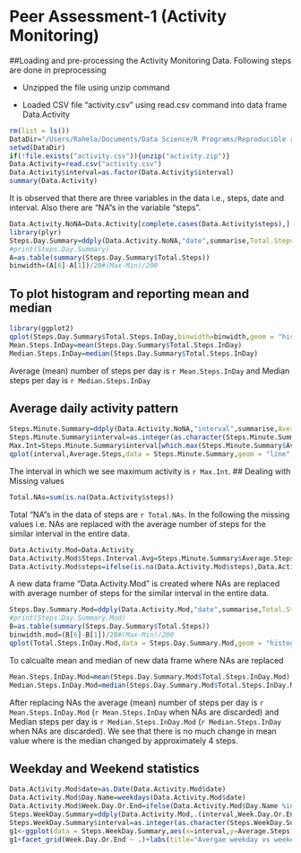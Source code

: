 Peer Assessment-1 (Activity Monitoring)
==============================
##Loading and pre-processing the Activity Monitoring Data. 
Following steps are done in preprocessing

- Unzipped the file using unzip command

- Loaded CSV file "activity.csv" using read.csv command into data frame Data.Activity
```r
rm(list = ls())
DataDir="/Users/Rahela/Documents/Data Science/R Programs/Reproducible research/RepData_PeerAssessment1"
setwd(DataDir)
if(!file.exists("activity.csv")){unzip("activity.zip")}
Data.Activity=read.csv("activity.csv")
Data.Activity$interval=as.factor(Data.Activity$interval)
summary(Data.Activity)
```
It is observed that there are three variables in the data i.e., steps, date and interval. Also there are "NA"s in the variable "steps".


```r
Data.Activity.NoNA=Data.Activity[complete.cases(Data.Activity$steps),]
library(plyr)
Steps.Day.Summary=ddply(Data.Activity.NoNA,"date",summarise,Total.Steps.InDay=sum(steps))
#print(Steps.Day.Summary)
A=as.table(summary(Steps.Day.Summary$Total.Steps))
binwidth=(A[6]-A[1])/20#(Max-Min)/200
```
## To plot histogram and reporting mean and median
```r
library(ggplot2)
qplot(Steps.Day.Summary$Total.Steps.InDay,binwidth=binwidth,geom = "histogram",main="Histogram of Steps/Day",xlab = "Steps",ylab = "Count (Days)",fill=I("blue"), col=I("red"))
Mean.Steps.InDay=mean(Steps.Day.Summary$Total.Steps.InDay)
Median.Steps.InDay=median(Steps.Day.Summary$Total.Steps.InDay)
```
Average (mean) number of steps per day is `r Mean.Steps.InDay` and Median steps per day is `r Median.Steps.InDay`

## Average daily activity pattern
```r
Steps.Minute.Summary=ddply(Data.Activity.NoNA,"interval",summarise,Average.Steps=mean(steps))
Steps.Minute.Summary$interval=as.integer(as.character(Steps.Minute.Summary$interval))
Max.Int=Steps.Minute.Summary$interval[which.max(Steps.Minute.Summary$Average.Steps)]
qplot(interval,Average.Steps,data = Steps.Minute.Summary,geom = "line",main = "Average steps in an interval",xlab = "Interval",ylab = "Average Steps")
```

The interval in which we see maximum activity is `r Max.Int`.
## Dealing with Missing values
```r
Total.NAs=sum(is.na(Data.Activity$steps))
```

Total "NA"s in the data of steps are `r Total.NAs`. In the following the missing values i.e. NAs are replaced with the average number of steps for the similar interval in the entire data.

```r
Data.Activity.Mod=Data.Activity
Data.Activity.Mod$Steps.Interval.Avg=Steps.Minute.Summary$Average.Steps[match(Data.Activity.Mod$interval,Steps.Minute.Summary$interval)]
Data.Activity.Mod$steps=ifelse(is.na(Data.Activity.Mod$steps),Data.Activity.Mod$Steps.Interval.Avg,Data.Activity.Mod$steps)
```

A new data frame "Data.Activity.Mod" is created where NAs are replaced with average number of steps for the similar interval in the entire data.

```r
Steps.Day.Summary.Mod=ddply(Data.Activity.Mod,"date",summarise,Total.Steps.InDay.Mod=sum(steps))
#print(Steps.Day.Summary.Mod)
B=as.table(summary(Steps.Day.Summary$Total.Steps))
binwidth.mod=(B[6]-B[1])/20#(Max-Min)/200
qplot(Total.Steps.InDay.Mod,data = Steps.Day.Summary.Mod,geom = "histogram",binwidth=binwidth.mod,main="Histogram of Steps/Day after replacing NAs",xlab = "Steps",ylab = "Count (Days)",fill=I("blue"), col=I("red"))
```

To calcualte mean and median of new data frame where NAs are replaced

```r
Mean.Steps.InDay.Mod=mean(Steps.Day.Summary.Mod$Total.Steps.InDay.Mod)
Median.Steps.InDay.Mod=median(Steps.Day.Summary.Mod$Total.Steps.InDay.Mod)
```
After replacing NAs the average (mean) number of steps per day is `r Mean.Steps.InDay.Mod` (`r Mean.Steps.InDay` when NAs are discarded) and Median steps per day is `r Median.Steps.InDay.Mod` (`r Median.Steps.InDay` when NAs are discarded). We see that there is no much change in mean value where is the median changed by approximately 4 steps.

## Weekday and Weekend statistics
```r
Data.Activity.Mod$date=as.Date(Data.Activity.Mod$date)
Data.Activity.Mod$Day.Name=weekdays(Data.Activity.Mod$date)
Data.Activity.Mod$Week.Day.Or.End=ifelse(Data.Activity.Mod$Day.Name %in% c("Saturday","Sunday"),"Weekend","Weekday")
Steps.WeekDay.Summary=ddply(Data.Activity.Mod,.(interval,Week.Day.Or.End),summarise,Average.Steps=mean(steps))
Steps.WeekDay.Summary$interval=as.integer(as.character(Steps.WeekDay.Summary$interval))
g1<-ggplot(data = Steps.WeekDay.Summary,aes(x=interval,y=Average.Steps))+geom_line()
g1+facet_grid(Week.Day.Or.End ~ .)+labs(title="Avergae weekday vs weekend activity per interval",x="Interval",y="Average number of steps")
```
